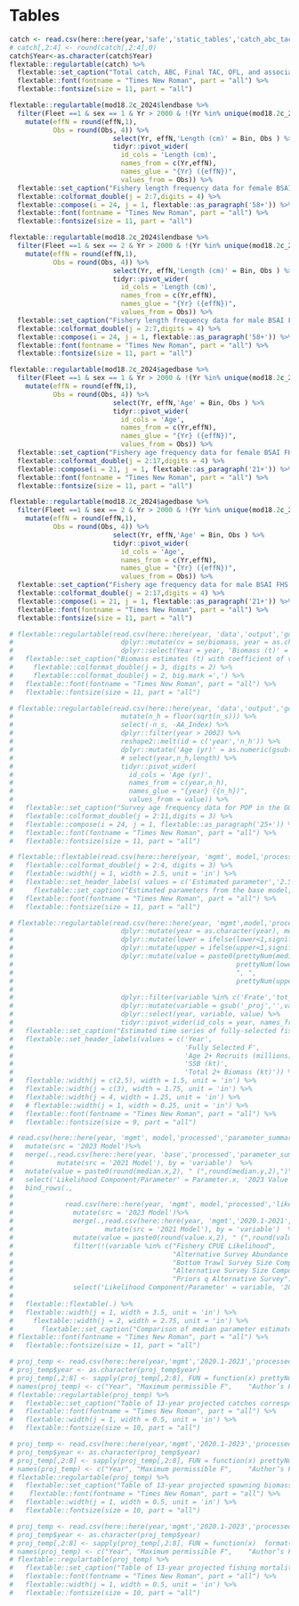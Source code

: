 \newpage

# Tables

```r
catch <- read.csv(here::here(year,'safe','static_tables','catch_abc_tac_ofl_mgmt.csv'))
# catch[,2:4] <- round(catch[,2:4],0)
catch$Year<-as.character(catch$Year)
flextable::regulartable(catch) %>%
  flextable::set_caption("Total catch, ABC, Final TAC, OFL, and associated management measures for BSAI FHS since 2007. The Total column are the catches used in the assessment and projection model. Catch at age and length are provided in separate tables. Catch Accounting System via AKFIN database.")%>%
  flextable::font(fontname = "Times New Roman", part = "all") %>%
  flextable::fontsize(size = 11, part = "all")
```

\pagebreak

```r
flextable::regulartable(mod18.2c_2024$lendbase %>%
  filter(Fleet ==1 & sex == 1 & Yr > 2000 & !(Yr %in% unique(mod18.2c_2024$ghostlendbase$Yr[mod18.2c_2024$ghostlendbase$Fleet==1]))) %>%
    mutate(effN = round(effN,1),
           Obs = round(Obs, 4)) %>%
                          select(Yr, effN,'Length (cm)' = Bin, Obs ) %>%  
                          tidyr::pivot_wider(
                            id_cols = 'Length (cm)',
                            names_from = c(Yr,effN),
                            names_glue = "{Yr} ({effN})",
                            values_from = Obs)) %>%
  flextable::set_caption("Fishery length frequency data for female BSAI FHS since 2000 used in the model. Input sample sizes are in parentheses.") %>%
  flextable::colformat_double(j = 2:7,digits = 4) %>%
  flextable::compose(i = 24, j = 1, flextable::as_paragraph('58+')) %>%
  flextable::font(fontname = "Times New Roman", part = "all") %>%
  flextable::fontsize(size = 11, part = "all")

```

\pagebreak

```r
flextable::regulartable(mod18.2c_2024$lendbase %>%
  filter(Fleet ==1 & sex == 2 & Yr > 2000 & !(Yr %in% unique(mod18.2c_2024$ghostlendbase$Yr[mod18.2c_2024$ghostlendbase$Fleet==1]))) %>%
    mutate(effN = round(effN,1),
           Obs = round(Obs, 4)) %>%
                          select(Yr, effN,'Length (cm)' = Bin, Obs ) %>%  
                          tidyr::pivot_wider(
                            id_cols = 'Length (cm)',
                            names_from = c(Yr,effN),
                            names_glue = "{Yr} ({effN})",
                            values_from = Obs)) %>%
  flextable::set_caption("Fishery length frequency data for male BSAI FHS since 2000 used in the model. Input sample sizes are in parentheses.") %>%
  flextable::colformat_double(j = 2:7,digits = 4) %>%
  flextable::compose(i = 24, j = 1, flextable::as_paragraph('58+')) %>%
  flextable::font(fontname = "Times New Roman", part = "all") %>%
  flextable::fontsize(size = 11, part = "all")

```

\pagebreak

```r
flextable::regulartable(mod18.2c_2024$agedbase %>%
  filter(Fleet ==1 & sex == 1 & Yr > 2000 & !(Yr %in% unique(mod18.2c_2024$ghostlendbase$Yr[mod18.2c_2024$ghostagedbase$Fleet==1]))) %>%
    mutate(effN = round(effN,1),
           Obs = round(Obs, 4)) %>%
                          select(Yr, effN,'Age' = Bin, Obs ) %>%  
                          tidyr::pivot_wider(
                            id_cols = 'Age',
                            names_from = c(Yr,effN),
                            names_glue = "{Yr} ({effN})",
                            values_from = Obs)) %>%
  flextable::set_caption("Fishery age frequency data for female BSAI FHS since 2000 used in the model. Input sample sizes are in parentheses.") %>%
  flextable::colformat_double(j = 2:17,digits = 4) %>%
  flextable::compose(i = 21, j = 1, flextable::as_paragraph('21+')) %>%
  flextable::font(fontname = "Times New Roman", part = "all") %>%
  flextable::fontsize(size = 11, part = "all")

```
\pagebreak

```r

flextable::regulartable(mod18.2c_2024$agedbase %>%
  filter(Fleet ==1 & sex == 2 & Yr > 2000 & !(Yr %in% unique(mod18.2c_2024$ghostlendbase$Yr[mod18.2c_2024$ghostagedbase$Fleet==1]))) %>%
    mutate(effN = round(effN,1),
           Obs = round(Obs, 4)) %>%
                          select(Yr, effN,'Age' = Bin, Obs ) %>%  
                          tidyr::pivot_wider(
                            id_cols = 'Age',
                            names_from = c(Yr,effN),
                            names_glue = "{Yr} ({effN})",
                            values_from = Obs)) %>%
  flextable::set_caption("Fishery age frequency data for male BSAI FHS since 2000 used in the model. Input sample sizes are in parentheses.") %>%
  flextable::colformat_double(j = 2:17,digits = 4) %>%
  flextable::compose(i = 21, j = 1, flextable::as_paragraph('21+')) %>%
  flextable::font(fontname = "Times New Roman", part = "all") %>%
  flextable::fontsize(size = 11, part = "all")

```

\pagebreak

```r
# flextable::regulartable(read.csv(here::here(year, 'data','output','goa_total_bts_biomass.csv')) %>% 
#                           dplyr::mutate(cv = se/biomass, year = as.character(year)) %>%
#                           dplyr::select(Year = year, 'Biomass (t)' = biomass, CV = cv)) %>%
#   flextable::set_caption("Biomass estimates (t) with coefficient of variation (CV) for gulf-wide total biomass for POP in the GOA from trawl surveys after 1990. The 2001 survey did not sample the eastern GOA (the Yakutat and Southeastern areas). Substitute estimates of biomass for the Yakutat and Southeastern areas were obtained by averaging the biomass estimates for POP in these areas in the 1993, 1996, and 1999 surveys, that portion of the variance was obtained by using a weighted average of the three prior surveys’ variance.") %>%
#     flextable::colformat_double(j = 3, digits = 2) %>%
#     flextable::colformat_double(j = 2, big.mark =',') %>%
#   flextable::font(fontname = "Times New Roman", part = "all") %>% 
#   flextable::fontsize(size = 11, part = "all") 
```

\pagebreak

```r
# flextable::regulartable(read.csv(here::here(year, 'data','output','goa_bts_age_comp.csv')) %>% 
#                           mutate(n_h = floor(sqrt(n_s))) %>% 
#                           select(-n_s, -AA_Index) %>%
#                           dplyr::filter(year > 2002) %>%
#                           reshape2::melt(id = c('year','n_h')) %>%
#                           dplyr::mutate('Age (yr)' = as.numeric(gsub('X','',variable) ) ) %>%
#                           # select(year,n_h,length) %>% 
#                           tidyr::pivot_wider(
#                             id_cols = 'Age (yr)',
#                             names_from = c(year,n_h),
#                             names_glue = "{year} ({n_h})",
#                             values_from = value)) %>%
#   flextable::set_caption("Survey age frequency data for POP in the GOA for the most recent 10 complete years used in the model. Input sample sizes (square root of nominal sample size) are in parentheses.") %>%
#   flextable::colformat_double(j = 2:11,digits = 3) %>%
#   flextable::compose(i = 24, j = 1, flextable::as_paragraph('25+')) %>%
#   flextable::font(fontname = "Times New Roman", part = "all") %>% 
#   flextable::fontsize(size = 11, part = "all")  

```
 
 
\pagebreak

```r
# flextable::flextable(read.csv(here::here(year, 'mgmt', model,'processed','parameter_summary.csv')) %>% select(-variable)) %>%
#   flextable::colformat_double(j = 2:4, digits = 3) %>%
#   flextable::width(j = 1, width = 2.5, unit = 'in') %>%
#   flextable::set_header_labels( values = c('Estimated parameter','2.5% Interval','Median','97.5% Interval')) %>%
#     flextable::set_caption("Estimated parameters from the base model, with 95% credible intervals derived via MCMC. The MLE for sigma R is 0.764 and is fixed for MCMC analyses.") %>%
#   flextable::font(fontname = "Times New Roman", part = "all") %>% 
#   flextable::fontsize(size = 11, part = "all")  
```

\pagebreak


```r
# flextable::regulartable(read.csv(here::here(year, 'mgmt',model,'processed','mceval_summary.csv')) %>%
#                           dplyr::mutate(year = as.character(year), median = ifelse(median<1,signif(median,2),round(median,0))) %>%
#                           dplyr::mutate(lower = ifelse(lower<1,signif(lower,2),round(lower,0))) %>%
#                           dplyr::mutate(upper = ifelse(upper<1,signif(upper,2),round(upper,0))) %>%
#                           dplyr::mutate(value = paste0(prettyNum(median, big.mark = ',')," (",
#                                                        prettyNum(lower, big.mark = ','),
#                                                        ", ",
#                                                        prettyNum(upper, big.mark = ','),")")) %>%
#                           
#                           dplyr::filter(variable %in% c('Frate','tot_biom','spawn_biom', 'spawn_biom_proj','tot_biom_proj', 'age2_recruits') & year < 2025) %>%
#                           dplyr::mutate(variable = gsub('_proj','',variable)) %>%
#                           dplyr::select(year, variable, value) %>%
#                           tidyr::pivot_wider(id_cols = year, names_from = variable, values_from = value)) %>%
#   flextable::set_caption("Estimated time series of fully-selected fishing mortality rate, age 2+ Recruitment, female spawning biomass, and total biomass (2+) for POP in the GOA. Values shown are the median and 95% credible intervals (parentheses) from the MCMC estimated posterior distribution.") %>%
#   flextable::set_header_labels(values = c('Year',
#                                           'Fully Selected F', 
#                                           'Age 2+ Recruits (millions)',
#                                           'SSB (kt)',
#                                           'Total 2+ Biomass (kt)')) %>%
#   flextable::width(j = c(2,5), width = 1.5, unit = 'in') %>%
#   flextable::width(j = c(3), width = 1.75, unit = 'in') %>%
#   flextable::width(j = 4, width = 1.25, unit = 'in') %>%
#   # flextable::width(j = 1, width = 0.25, unit = 'in') %>%
#   flextable::font(fontname = "Times New Roman", part = "all") %>% 
#   flextable::fontsize(size = 9, part = "all")  
```
\pagebreak
 
```r
# read.csv(here::here(year, 'mgmt', model,'processed','parameter_summary.csv')) %>%
#   mutate(src = '2023 Model')%>%
#   merge(.,read.csv(here::here(year, 'base','processed','parameter_summary.csv')) %>%
#           mutate(src = '2021 Model'), by = 'variable')  %>%
#   mutate(value = paste0(round(median.x,2), " (",round(median.y,2),")")) %>%
#   select('Likelihood Component/Parameter' = Parameter.x, '2023 Value (2021 Value)' =value) %>%
#   bind_rows(., 
#             
#             read.csv(here::here(year, 'mgmt', model,'processed','likelihoods.csv')) %>%
#               mutate(src = '2023 Model')%>%
#               merge(.,read.csv(here::here(year, 'mgmt','2020.1-2021','processed','likelihoods.csv')) %>%
#                       mutate(src = '2021 Model'), by = 'variable')  %>%
#               mutate(value = paste0(round(value.x,2), " (",round(value.y,2),")")) %>%
#               filter(!(variable %in% c("Fishery CPUE Likelihood",
#                                        "Alternative Survey Abundance Index Likelihood",
#                                        "Bottom Trawl Survey Size Composition Likelihood",
#                                        "Alternative Survey Size Composition Likelihood",
#                                        "Priors q Alternative Survey"))) %>%
#               select('Likelihood Component/Parameter' = variable, '2023 Value (2021 Value)' =value))  %>%
#   
#   flextable::flextable(.) %>%
#   flextable::width(j = 1, width = 3.5, unit = 'in') %>%
#     flextable::width(j = 2, width = 2.75, unit = 'in') %>%
#       flextable::set_caption("Comparison of median parameter estimates (from MCMC) and likelihood component scores from the base model and the 2021 model (shown in parentheses). The MLE for sigma R is 0.764 in the base model and 0.771 in the 2021 model; that parameter is fixed for MCMC analyses.") %>%
# flextable::font(fontname = "Times New Roman", part = "all") %>% 
#   flextable::fontsize(size = 11, part = "all")  
```

\pagebreak

```r
# proj_temp <- read.csv(here::here(year,'mgmt','2020.1-2023','processed','mscen_yld.csv'))
# proj_temp$year <- as.character(proj_temp$year)
# proj_temp[,2:8] <- sapply(proj_temp[,2:8], FUN = function(x) prettyNum(round(x),big.mark = ','))
# names(proj_temp) <- c("Year",	"Maximum permissible F",	"Author’s F* (pre-specified catch)",	"Half maximum F",	"5-year average F",	"No fishing",	"Overfished",	"Approaching overfished")
# flextable::regulartable(proj_temp) %>%  
#   flextable::set_caption("Table of 13-year projected catches corresponding to the alternative harvest scenarios, using stochastic methods if possible (mean values or other statistics may be shown in the case of stochastic recruitment scenarios). This set of projections encompasses six harvest scenarios designed to satisfy the requirements of Amendment 56, the National Environmental Protection Act, and the Magnuson-Stevens Fishery Conservation and Management Act (MSFCMA). For a description of scenarios see Projections and Harvest Alternatives. All units in t.")%>%
#   flextable::font(fontname = "Times New Roman", part = "all") %>% 
#   flextable::width(j = 1, width = 0.5, unit = 'in') %>% 
#   flextable::fontsize(size = 10, part = "all")
```

\pagebreak

```r
# proj_temp <- read.csv(here::here(year,'mgmt','2020.1-2023','processed','mscen_ssb.csv'))
# proj_temp$year <- as.character(proj_temp$year)
# proj_temp[,2:8] <- sapply(proj_temp[,2:8], FUN = function(x) prettyNum(round(x),big.mark = ','))
# names(proj_temp) <- c("Year",	"Maximum permissible F",	"Author’s F* (pre-specified catch)",	"Half maximum F",	"5-year average F",	"No fishing",	"Overfished",	"Approaching overfished")
# flextable::regulartable(proj_temp) %>%  
#   flextable::set_caption("Table of 13-year projected spawning biomass corresponding to the alternative harvest scenarios, using stochastic methods if possible (mean values or other statistics may be shown in the case of stochastic recruitment scenarios). This set of projections encompasses six harvest scenarios designed to satisfy the requirements of Amendment 56, the National Environmental Protection Act, and the Magnuson-Stevens Fishery Conservation and Management Act (MSFCMA). For a description of scenarios see Projections and Harvest Alternatives. All units in t.")%>%
#    flextable::font(fontname = "Times New Roman", part = "all") %>% 
#   flextable::width(j = 1, width = 0.5, unit = 'in') %>%
#   flextable::fontsize(size = 10, part = "all")
```

\pagebreak

```r
# proj_temp <- read.csv(here::here(year,'mgmt','2020.1-2023','processed','mscen_f.csv'))
# proj_temp$year <- as.character(proj_temp$year)
# proj_temp[,2:8] <- sapply(proj_temp[,2:8], FUN = function(x)  format(round(as.numeric(x), 2), nsmall = 3))
# names(proj_temp) <- c("Year",	"Maximum permissible F",	"Author’s F* (pre-specified catch)",	"Half maximum F",	"5-year average F",	"No fishing",	"Overfished",	"Approaching overfished")
# flextable::regulartable(proj_temp) %>%  
#   flextable::set_caption("Table of 13-year projected fishing mortality rates corresponding to the alternative harvest scenarios, using stochastic methods if possible (mean values or other statistics may be shown in the case of stochastic recruitment scenarios). This set of projections encompasses six harvest scenarios designed to satisfy the requirements of Amendment 56, the National Environmental Protection Act, and the Magnuson-Stevens Fishery Conservation and Management Act (MSFCMA). For a description of scenarios see Projections and Harvest Alternatives. All units in t.")%>%
#   flextable::font(fontname = "Times New Roman", part = "all") %>% 
#   flextable::width(j = 1, width = 0.5, unit = 'in') %>%
#   flextable::fontsize(size = 10, part = "all")
```


